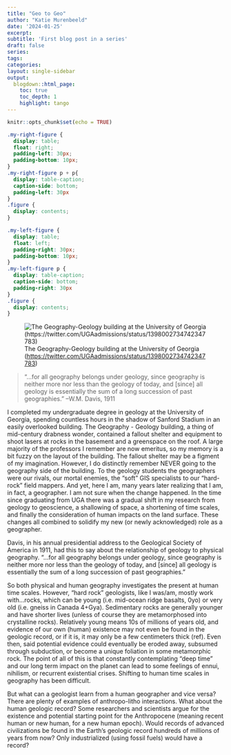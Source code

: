 ```yaml
---
title: "Geo to Geo"
author: "Katie Murenbeeld"
date: '2024-01-25'
excerpt: 
subtitle: 'First blog post in a series'
draft: false
series: 
tags: 
categories: 
layout: single-sidebar
output:
  blogdown::html_page:
    toc: true
    toc_depth: 1
    highlight: tango
---
```


```r
knitr::opts_chunk$set(echo = TRUE)
```

```css
.my-right-figure {
  display: table;
  float: right;
  padding-left: 30px;
  padding-bottom: 10px;
}
.my-right-figure p + p{
  display: table-caption;
  caption-side: bottom;
  padding-left: 30px
}
.figure {
  display: contents;
}
```

```css
.my-left-figure {
  display: table;
  float: left;
  padding-right: 30px;
  padding-bottom: 10px;
}
.my-left-figure p {
  display: table-caption;
  caption-side: bottom;
  padding-right: 30px
}
.figure {
  display: contents;
}
```

![The Geography-Geology building at the University of Georgia (<https://twitter.com/UGAadmissions/status/1398002734742347783>)](geo-geo-building.jpg_large)

> “...for all geography belongs under geology, since geography is neither more nor less than the geology of today, and [since] all geology is essentially the sum of a long succession of past geographies.” --W.M. Davis, 1911

I completed my undergraduate degree in geology at the University of Georgia, spending countless hours in the shadow of Sanford Stadium in an easily overlooked building. The Geography - Geology building, a thing of mid-century drabness wonder, contained a fallout shelter and equipment to shoot lasers at rocks in the basement and a greenspace on the roof. A large majority of the professors I remember are now emeritus, so my memory is a bit fuzzy on the layout of the building. The fallout shelter may be a figment of my imagination. However, I do distinctly remember NEVER going to the geography side of the building. To the geology students the geographers were our rivals, our mortal enemies, the “soft” GIS specialists to our “hard-rock” field mappers. And yet, here I am, many years later realizing that I am, in fact, a geographer. I am not sure when the change happened. In the time since graduating from UGA there was a gradual shift in my research from geology to geoscience, a shallowing of space, a shortening of time scales, and finally the consideration of human impacts on the land surface. These changes all combined to solidify my new (or newly acknowledged) role as a geographer.

Davis, in his annual presidential address to the Geological Society of America in 1911, had this to say about the relationship of geology to physical geography. “...for all geography belongs under geology, since geography is neither more nor less than the geology of today, and [since] all geology is essentially the sum of a long succession of past geographies.”

So both physical and human geography investigates the present at human time scales. However, “hard rock” geologists, like I was/am, mostly work with...rocks, which can be young (i.e. mid-ocean ridge basalts, 0yo) or very old (i.e. gneiss in Canada 4+Gya). Sedimentary rocks are generally younger and have shorter lives (unless of course they are metamorphosed into crystalline rocks). Relatively young means 10s of millions of years old, and evidence of our own (human) existence may not even be found in the geologic record, or if it is, it may only be a few centimeters thick (ref). Even then, said potential evidence could eventually be eroded away, subsumed through subduction, or become a unique foliation in some metamorphic rock. The point of all of this is that constantly contemplating “deep time” and our long term impact on the planet can lead to some feelings of ennui, nihilism, or recurrent existential crises. Shifting to human time scales in geography has been difficult.

But what can a geologist learn from a human geographer and vice versa? There are plenty of examples of anthropo-litho interactions. What about the human geologic record? Some researchers and scientists argue for the existence and potential starting point for the Anthropocene (meaning recent human or new human, for a new human epoch). Would records of advanced civilizations be found in the Earth's geologic record hundreds of millions of years from now? Only industrialized (using fossil fuels) would have a record? 

